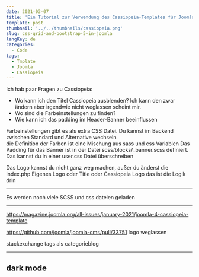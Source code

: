 ```yaml
---
date: 2021-03-07
title: 'Ein Tutorial zur Verwendung des Cassiopeia-Templates für Joomla 4 - Optionen in Cassiopeia'
template: post
thumbnail: '../../thumbnails/cassiopeia.png'
slug: css-grid-and-bootstrap-5-in-joomla
langKey: de
categories:
  - Code
tags:
  - Tmplate
  - Joomla
  - Cassiopeia
---
```



Ich hab paar Fragen zu Cassiopeia: 
- Wo kann ich den Titel Cassiopeia ausblenden? Ich kann den zwar ändern aber irgendwie nicht weglassen scheint mir. 
- Wo sind die Farbeinstellungen zu finden? 
- Wie kann ich das padding im Header-Banner beeinflussen

Farbeinstellungen gibt es als extra CSS Datei. Du kannst im Backend zwischen Standard und Alternative wechseln  
die Definition der Farben ist eine Mischung aus sass und css Variablen
Das Padding für das Banner ist in der Datei scss/blocks/_banner.scss definiert. Das kannst du in einer user.css Datei überschreiben

Das Logo kannst du nicht ganz weg machen, außer du änderst die index.php
Eigenes Logo oder Title oder Cassiopeia Logo
das ist die Logik drin

---
Es werden noch viele SCSS und css dateien geladen

---
https://magazine.joomla.org/all-issues/january-2021/joomla-4-cassiopeia-template

https://github.com/joomla/joomla-cms/pull/33751 logo weglassen

stackexchange tags als categorieblog

------

dark mode
-------